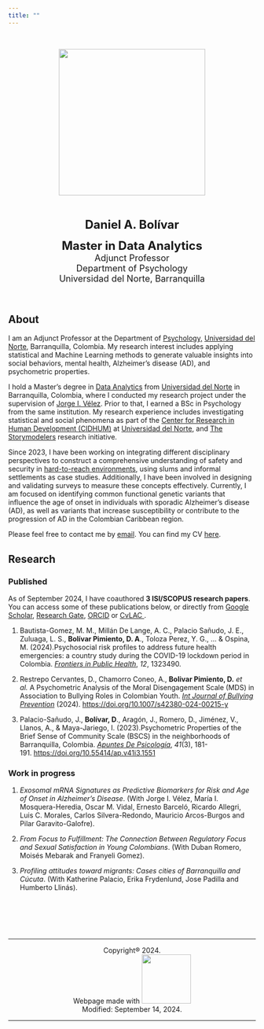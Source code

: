 ```yaml
---
title: ""
---
```


<br>

<center>![](images/Foto%20Color-fotor-20240912174831-01.png){width="298"}</center>

<br>

<center><font size="+2">**Daniel A. Bolívar**

**Master in Data Analytics** </font> <br> <font size="+1.2">Adjunct Professor</font><br> <font size="+1.2">Department of Psychology</font><br> <font size="+1.2">Universidad del Norte, Barranquilla</font><br></center>

<br>

<!-- <br> -->

## About

I am an Adjunct Professor at the Department of [Psychology,](https://www.uninorte.edu.co/web/departamento-de-psicologia) [Universidad del Norte](https://www.uninorte.edu.co/), Barranquilla, Colombia. My research interest includes applying statistical and Machine Learning methods to generate valuable insights into social behaviors, mental health, Alzheimer's disease (AD), and psychometric properties.

I hold a Master's degree in [Data Analytics](https://www.uninorte.edu.co/web/maestria-en-ciencia-de-datos) from [Universidad del Norte](https://www.uninorte.edu.co/) in Barranquilla, Colombia, where I conducted my research project under the supervision of [Jorge I. Vélez](https://jorgeivanvelez.netlify.app/). Prior to that, I earned a BSc in Psychology from the same institution. My research experience includes investigating statistical and social phenomena as part of the [Center for Research in Human Development (CIDHUM)](https://www.uninorte.edu.co/web/gidhum) at [Universidad del Norte](https://www.uninorte.edu.co/), and [The Storymodelers](https://www.storymodelers.org/) research initiative.

Since 2023, I have been working on integrating different disciplinary perspectives to construct a comprehensive understanding of safety and security in [hard-to-reach environments](https://www.odu.edu/article/odu-team-receives-16-million-defense-grant-to-identify-the-known-unknowns-field-research), using slums and informal settlements as case studies. Additionally, I have been involved in designing and validating surveys to measure these concepts effectively. Currently, I am focused on identifying common functional genetic variants that influence the age of onset in individuals with sporadic Alzheimer's disease (AD), as well as variants that increase susceptibility or contribute to the progression of AD in the Colombian Caribbean region.

Please feel free to contact me by [email](#0). You can find my CV [here](https://uninorte-my.sharepoint.com/:b:/g/personal/dpimiento_uninorte_edu_co/ETRoaLRzj0ZAn1bdQ_mFABYB5_6tH9umkI_axxBmnLNw1A?e=Imot8a).

## Research

### **Published**

As of September 2024, I have coauthored **3 ISI/SCOPUS research papers**. You can access some of these publications below, or directly from [Google Scholar](https://scholar.google.com.co/citations?hl=en&user=7qpoVZIAAAAJ), [Research Gate](https://www.researchgate.net/profile/Daniel-Bolivar-Pimiento), [ORCID](https://orcid.org/0000-0002-9664-3400) or <a href="https://scienti.minciencias.gov.co/cvlac/visualizador/generarCurriculoCv.do?cod_rh=0001349639&lang=es" target="_blank"> CvLAC </a>.

1.  Bautista-Gomez, M. M., Millán De Lange, A. C., Palacio Sañudo, J. E., Zuluaga, L. S., **Bolívar Pimiento, D. A**., Toloza Perez, Y. G., ... & Ospina, M. (2024).Psychosocial risk profiles to address future health emergencies: a country study during the COVID-19 lockdown period in Colombia. [*Frontiers in Public Health*](https://www.frontiersin.org/journals/public-health/articles/10.3389/fpubh.2024.1323490/full), *12*, 1323490.

2.  Restrepo Cervantes, D., Chamorro Coneo, A., **Bolivar Pimiento, D.** *et al.* A Psychometric Analysis of the Moral Disengagement Scale (MDS) in Association to Bullying Roles in Colombian Youth. [*Int Journal of Bullying Prevention*](https://link.springer.com/article/10.1007/s42380-024-00215-y) (2024). <https://doi.org/10.1007/s42380-024-00215-y>

3.  Palacio-Sañudo, J., **Bolívar, D**., Aragón, J., Romero, D., Jiménez, V., Llanos, A., & Maya-Jariego, I. (2023).Psychometric Properties of the Brief Sense of Community Scale (BSCS) in the neighborhoods of Barranquilla, Colombia. [*Apuntes De Psicología*](https://www.apuntesdepsicologia.es/index.php/revista/article/view/1551), *41*(3), 181-191. <https://doi.org/10.55414/ap.v41i3.1551>

### **Work in progress**

1.  *⁠Exosomal mRNA Signatures as Predictive Biomarkers for Risk and Age of Onset in Alzheimer's Disease*. (With Jorge I. Vélez, María I. Mosquera-Heredia, Oscar M. Vidal, Ernesto Barceló, Ricardo Allegri, Luis C. Morales, Carlos Silvera-Redondo, Mauricio Arcos-Burgos and Pilar Garavito-Galofre).

2.  *From Focus to Fulfillment: The Connection Between Regulatory Focus and Sexual Satisfaction in Young Colombians*. (With Duban Romero, Moisés Mebarak and Franyeli Gomez).

3.  *Profiling attitudes toward migrants: Cases cities of Barranquilla and Cúcuta*. (With Katherine Palacio, Erika Frydenlund, Jose Padilla and Humberto Llinás).

<br><br><br><br>

<center>

<hr>

<center>

<p>

Copyright® 2024. <br> Webpage made with ![](images/quarto.png){width="100"} <br> Modified: September 14, 2024.

</center>

<hr>

<!-- Copyright® 2024. <br> Webpage made with [Quarto](https://quarto.org/) by [Daniel A. Bolívar](https://danielbolivar-website.netlify.app/). -->

<!-- <hr> -->
